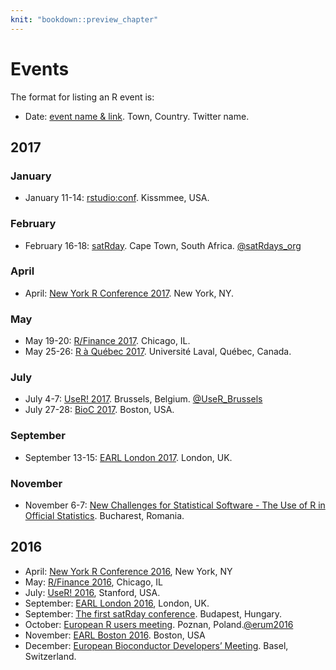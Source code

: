 ```yaml
---
knit: "bookdown::preview_chapter"
---
```


# Events

The format for listing an R event is:

  * Date: [event name & link](http://www.example.com). Town, Country. Twitter name.

## 2017 {-}

### January

  * January 11-14: [rstudio:conf](https://www.rstudio.com/conference/). Kissmmee, USA.

### February

  * February 16-18: [satRday](http://satrdays.org/capetown2017/). Cape Town, South Africa. [\@satRdays_org](https://twitter.com/satRdays_org)

### April

  * April: [New York R Conference 2017](http://www.rstats.nyc). New York, NY.
  
### May

  * May 19-20: [R/Finance 2017](http://www.rinfinance.com). Chicago, IL.
  * May 25-26: [R à Québec 2017](http://raquebec.ulaval.ca/2017/). Université Laval, Québec, Canada.

### July

  * July 4-7: [UseR! 2017](http://www.user2017.brussels/). Brussels, Belgium. [\@UseR_Brussels](https://twitter.com/UseR_Brussels)
  * July 27-28: [BioC 2017](https://www.bioconductor.org/help/course-materials/2017/BioC2017/). Boston, USA.
  
### September

  * September 13-15: [EARL London 2017](https://earlconf.com/london/). London, UK.

### November

  * November 6-7: [New Challenges for Statistical Software - The Use of R in Official Statistics](http://www.r-project.ro/conference2017/). Bucharest, Romania.

## 2016 {-}

  * April: [New York R Conference 2016](http://www.rstats.nyc), New York, NY
  * May: [R/Finance 2016](http://www.rinfinance.com), Chicago, IL
  * July: [UseR! 2016](http://user2016.org/), Stanford, USA.
  * September: [EARL London 2016](https://earlconf.com/london/), London, UK.
  * September: [The first satRday conference](http://budapest.satrdays.org). Budapest, Hungary.
  * October: [European R users meeting](http://erum.ue.poznan.pl/). Poznan, Poland.[\@erum2016](https://twitter.com/erum2016)
  * November: [EARL Boston 2016](https://earlconf.com/boston/). Boston, USA
  * December: [European Bioconductor Developers' Meeting](http://scicore.ch/events/eurobioc2016/). Basel, Switzerland.
